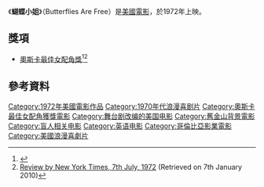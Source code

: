 《'''蝴蝶小姐'''》（Butterflies Are Free）是[[美國|美國]][[電影|電影]]，於1972年上映。

==獎項==
*[[奧斯卡最佳女配角獎|奧斯卡最佳女配角獎]]<ref name="Oscars1973">{{Cite web |url=http://www.oscars.org/awards/academyawards/legacy/ceremony/45th-winners.html |title=The 45th Academy Awards (1973) Nominees and Winners |accessdate=2011-08-28 |work=oscars.org |archive-date=2014-10-06 |archive-url=https://web.archive.org/web/20141006083940/http://www.oscars.org/awards/academyawards/legacy/ceremony/45th-winners.html |dead-url=no }}</ref><ref name="nyt">[http://movies.nytimes.com/movie/7681/Butterflies-Are-Free/awards Review by New York Times, 7th July, 1972] {{Wayback|url=http://movies.nytimes.com/movie/7681/Butterflies-Are-Free/awards |date=20121026054235 }} (Retrieved on 7th January 2010)</ref>

==參考資料==
{{reflist}}

[[Category:1972年美國電影作品|Category:1972年美國電影作品]]
[[Category:1970年代浪漫喜剧片|Category:1970年代浪漫喜剧片]]
[[Category:奧斯卡最佳女配角獲獎電影|Category:奧斯卡最佳女配角獲獎電影]]
[[Category:舞台剧改编的美国电影|Category:舞台剧改编的美国电影]]
[[Category:舊金山背景電影|Category:舊金山背景電影]]
[[Category:盲人相关电影|Category:盲人相关电影]]
[[Category:英语电影|Category:英语电影]]
[[Category:哥倫比亞影業電影|Category:哥倫比亞影業電影]]
[[Category:美國浪漫喜劇片|Category:美國浪漫喜劇片]]